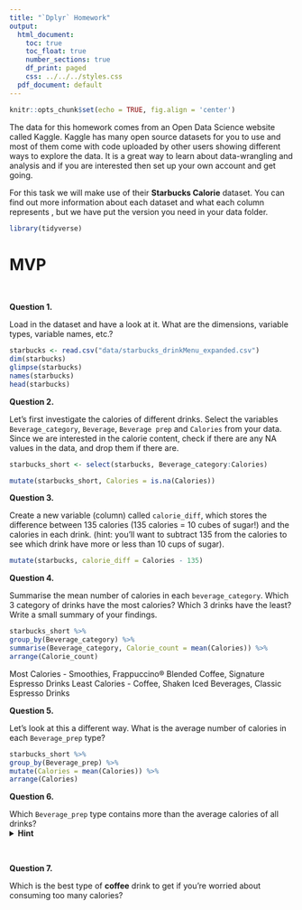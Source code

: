 ```yaml
---
title: "`Dplyr` Homework"
output:
  html_document:
    toc: true
    toc_float: true
    number_sections: true
    df_print: paged
    css: ../../../styles.css
  pdf_document: default
---
```



```r
knitr::opts_chunk$set(echo = TRUE, fig.align = 'center')
```


The data for this homework comes from an Open Data Science website called Kaggle. Kaggle has many open source datasets for you to use and most of them come with code uploaded by other users showing different ways to explore the data. It is a great way to learn about data-wrangling and analysis and if you are interested then set up your own account and get going. 

For this task we will make use of their **Starbucks Calorie** dataset. You can find out more information about each dataset and what each column represents \href{https://www.kaggle.com/starbucks/starbucks-menu}{https://www.kaggle.com/starbucks/starbucks-menu}, but we have put the version you need in your data folder.   


```r
library(tidyverse)
```

# MVP

<br>

**Question 1.**

Load in the dataset and have a look at it. What are the dimensions, variable types, variable names, etc.?

```r

starbucks <- read.csv("data/starbucks_drinkMenu_expanded.csv")
dim(starbucks)
glimpse(starbucks)
names(starbucks)
head(starbucks)
```


**Question 2.**

Let's first investigate the calories of different drinks. Select the variables `Beverage_category`, `Beverage`, `Beverage prep` and `Calories` from your data. Since we are interested in the calorie content, check if there are any NA values in the data, and drop them if there are.   

```r

starbucks_short <- select(starbucks, Beverage_category:Calories)

```

```r

mutate(starbucks_short, Calories = is.na(Calories))

```


**Question 3.**

Create a new variable (column) called `calorie_diff`, which stores the difference between 135 calories (135 calories = 10 cubes of sugar!) and the calories in each drink.
(hint: you'll want to subtract 135 from the calories to see which drink have more or less than 10 cups of sugar).

```r

mutate(starbucks, calorie_diff = Calories - 135)

```

**Question 4.**

Summarise the mean number of calories in each `beverage_category`.  Which 3 category of drinks have the most calories? Which 3 drinks have the least? Write a small summary of your findings.  

```r

starbucks_short %>%
group_by(Beverage_category) %>%
summarise(Beverage_category, Calorie_count = mean(Calories)) %>%
arrange(Calorie_count)

```

Most Calories - Smoothies, Frappuccino® Blended Coffee, Signature Espresso Drinks
Least Calories - Coffee, Shaken Iced Beverages, Classic Espresso Drinks


**Question 5.**

Let's look at this a different way. What is the average number of calories in each `Beverage_prep` type?  


```r

starbucks_short %>%
group_by(Beverage_prep) %>%
mutate(Calories = mean(Calories)) %>%
arrange(Calories)

```


**Question 6.**

Which `Beverage_prep` type contains more than the average calories of all drinks?   
<details>
<summary>**Hint**</summary>: to answer this, you'll have to first figure out what the average calories across all drinks are, and then use that as a filter for the grouped `Beverage_prep` data.
</details>

<br>

**Question 7.**

Which is the best type of **coffee** drink to get if you're worried about consuming too many calories? 

<br>








